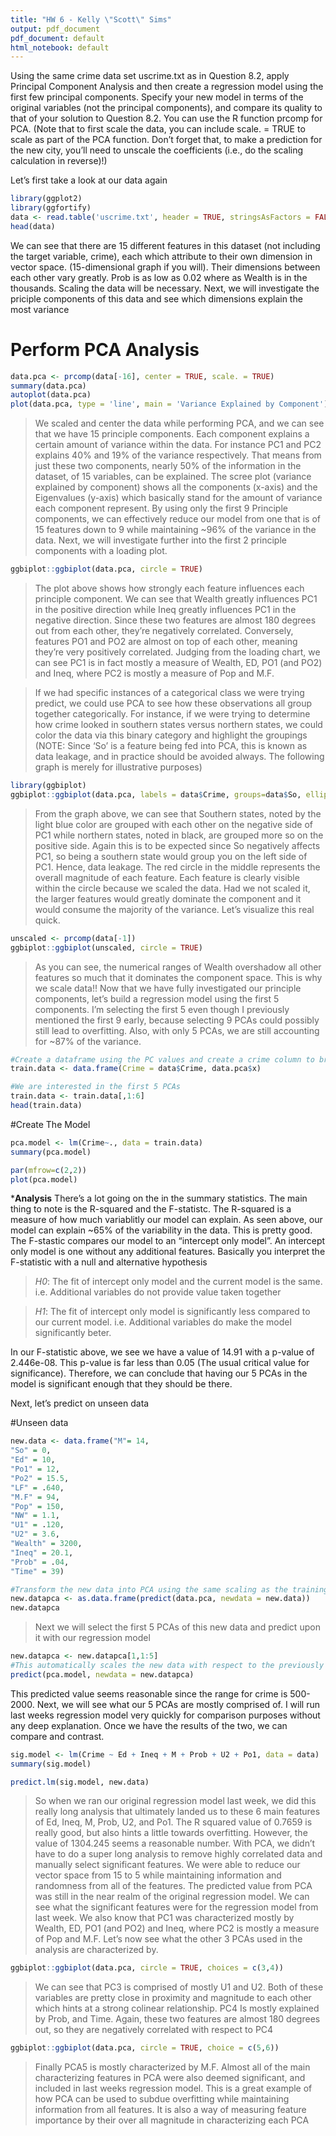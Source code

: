 ```yaml
---
title: "HW 6 - Kelly \"Scott\" Sims"
output: pdf_document
pdf_document: default
html_notebook: default
---
```


Using the same crime data set uscrime.txt as in Question 8.2, apply Principal Component Analysis
and then create a regression model using the first few principal components. Specify your new model in
terms of the original variables (not the principal components), and compare its quality to that of your
solution to Question 8.2. You can use the R function prcomp for PCA. (Note that to first scale the data,
you can include scale. = TRUE to scale as part of the PCA function. Don’t forget that, to make a
prediction for the new city, you’ll need to unscale the coefficients (i.e., do the scaling calculation in
reverse)!)

Let's first take a look at our data again
```r
library(ggplot2)
library(ggfortify)
data <- read.table('uscrime.txt', header = TRUE, stringsAsFactors = FALSE)
head(data)
```

We can see that there are 15 different features in this dataset (not including the target variable, crime), each which attribute to their own dimension in vector space. (15-dimensional graph if you will). Their dimensions between each other vary greatly. Prob is as low as 0.02 where as Wealth is in the thousands. Scaling the data will be necessary. Next, we will investigate the priciple components of this data and see which dimensions explain the most variance

# Perform PCA Analysis
```r
data.pca <- prcomp(data[-16], center = TRUE, scale. = TRUE)
summary(data.pca)
autoplot(data.pca)
plot(data.pca, type = 'line', main = 'Variance Explained by Component')
```

> We scaled and center the data while performing PCA, and we can see that we have 15 principle components. Each component explains a certain amount of variance within the data. For instance PC1 and PC2 explains 40% and 19% of the variance respectively. That means from just these two components, nearly 50% of the information in the dataset, of 15 variables, can be explained. The scree plot (variance explained by component) shows all the components (x-axis) and the Eigenvalues (y-axis) which basically stand for the amount of variance each component represent. By using only the first 9 Principle components, we can effectively reduce our model from one that is of 15 features down to 9 while maintaining ~96% of the variance in the data. Next, we will investigate further into the first 2 principle components with a loading plot.

```r
ggbiplot::ggbiplot(data.pca, circle = TRUE)
```

> The plot above shows how strongly each feature influences each principle component. We can see that Wealth greatly influences PC1 in the positive direction while Ineq greatly influences PC1 in the negative direction. Since these two features are almost 180 degrees out from each other, they're negatively correlated. Conversely, features PO1 and PO2 are almost on top of each other, meaning they're very positively correlated. Judging from the loading chart, we can see PC1 is in fact mostly a measure of Wealth, ED, PO1 (and PO2) and Ineq, where PC2 is mostly a measure of Pop and M.F. 

>If we had specific instances of a categorical class we were trying predict, we could use PCA to see how these observations all group together categorically. For instance, if we were trying to determine how crime looked in southern states versus northern states, we could color the data via this binary category and highlight the groupings (NOTE: Since 'So' is a feature being fed into PCA, this is known as data leakage, and in practice should be avoided always. The following graph is merely for illustrative purposes)

```r
library(ggbiplot)
ggbiplot::ggbiplot(data.pca, labels = data$Crime, groups=data$So, ellipse = TRUE, circle = TRUE)
```

>From the graph above, we can see that Southern states, noted by the light blue color are grouped with each other on the negative side of PC1 while northern states, noted in black, are grouped more so on the positive side. Again this is to be expected since So negatively affects PC1, so being a southern state would group you on the left side of PC1. Hence, data leakage. The red circle in the middle represents the overall magnitude of each feature. Each feature is clearly visible within the circle because we scaled the data. Had we not scaled it, the larger features would greatly dominate the component and it would consume the majority of the variance. Let's visualize this real quick.

```r
unscaled <- prcomp(data[-1])
ggbiplot::ggbiplot(unscaled, circle = TRUE)
```

>As you can see, the numerical ranges of Wealth overshadow all other features so much that it dominates the component space. This is why we scale data!! Now that we have fully investigated our principle components, let's build a regression model using the first 5 components. I'm selecting the first 5 even though I previously mentioned the first 9 early, because selecting 9 PCAs could possibly still lead to overfitting. Also, with only 5 PCAs, we are still accounting for ~87% of the variance.

```r
#Create a dataframe using the PC values and create a crime column to bring in the target variable
train.data <- data.frame(Crime = data$Crime, data.pca$x)

#We are interested in the first 5 PCAs
train.data <- train.data[,1:6]
head(train.data)
```

#Create The Model

```r
pca.model <- lm(Crime~., data = train.data)
summary(pca.model)
```

```r
par(mfrow=c(2,2))
plot(pca.model)
```

***Analysis**
There's a lot going on the in the summary statistics. The main thing to note is the R-squared and the F-statistc. The R-squared is a measure of how much variablitly our model can explain. As seen above, our model can explain ~65% of the variability in the data. This is pretty good. The F-stastic compares our model to an "intercept only model". An intercept only model is one without any additional features. Basically you interpret the F-statistic with a null and alternative hypothesis

>*H0*: The fit of intercept only model and the current model is the same. i.e. Additional variables do not provide value taken together

>*H1*: The fit of intercept only model is significantly less compared to our current model. i.e. Additional variables do make the model significantly beter.

In our F-statistic above, we see we have a value of 14.91 with a p-value of 2.446e-08. This p-value is far less than 0.05 (The usual critical value for significance). Therefore, we can conclude that having our 5 PCAs in the model is significant enough that they should be there.

Next, let's predict on unseen data

#Unseen data
```r
new.data <- data.frame("M"= 14,
"So" = 0,
"Ed" = 10,
"Po1" = 12,
"Po2" = 15.5,
"LF" = .640,
"M.F" = 94,
"Pop" = 150,
"NW" = 1.1,
"U1" = .120,
"U2" = 3.6,
"Wealth" = 3200,
"Ineq" = 20.1,
"Prob" = .04,
"Time" = 39)

#Transform the new data into PCA using the same scaling as the training data
new.datapca <- as.data.frame(predict(data.pca, newdata = new.data))
new.datapca
```

> Next we will select the first 5 PCAs of this new data and predict upon it with our regression model

```r
new.datapca <- new.datapca[1,1:5]
#This automatically scales the new data with respect to the previously scaled data during the PCA part
predict(pca.model, newdata = new.datapca)
```

This predicted value seems reasonable since the range for crime is 500-2000. Next, we will see what our 5 PCAs are mostly comprised of. I will run last weeks regression model very quickly for comparison purposes without any deep explanation. Once we have the results of the two, we can compare and contrast.

```r
sig.model <- lm(Crime ~ Ed + Ineq + M + Prob + U2 + Po1, data = data)
summary(sig.model)

```
```r
predict.lm(sig.model, new.data)
```

>So when we ran our original regression model last week, we did this really long analysis that ultimately landed us to these 6 main features of Ed, Ineq, M, Prob, U2, and Po1. The R squared value of 0.7659 is really good, but also hints a little towards overfitting. However, the value of 1304.245 seems a reasonable number. With PCA, we didn't have to do a super long analysis to remove highly correlated data and manually select significant features. We were able to reduce our vector space from 15 to 5 while maintaining information and randomness from all of the features. The predicted value from PCA was still in the near realm of the original regression model. We can see what the significant features were for the regression model from last week. We also know that PC1 was characterized mostly by Wealth, ED, PO1 (and PO2) and Ineq, where PC2 is mostly a measure of Pop and M.F. Let's now see what the other 3 PCAs used in the analysis are characterized by.


```r
ggbiplot::ggbiplot(data.pca, circle = TRUE, choices = c(3,4))
```

> We can see that PC3 is comprised of mostly U1 and U2. Both of these variables are pretty close in proximity and magnitude to each other which hints at a strong colinear relationship. PC4  Is mostly explained by Prob, and Time. Again, these two features are almost 180 degrees out, so they are negatively correlated with respect to PC4

```r
ggbiplot::ggbiplot(data.pca, circle = TRUE, choice = c(5,6))
```

>Finally PCA5 is mostly characterized by M.F. Almost all of the main characterizing features in PCA were also deemed significant, and included in last weeks regression model. This is a great example of how PCA can be used to subdue overfitting while maintaining information from all features. It is also a way of measuring feature importance by their over all magnitude in characterizing each PCA